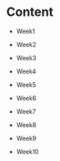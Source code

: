 # Content {.unnumbered}

-   Week1

-   Week2

-   Week3

-   Week4

-   Week5

-   Week6

-   Week7

-   Week8

-   Week9

-   Week10
